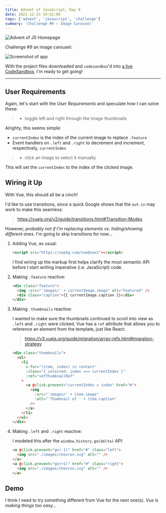 ```yaml
---
title: Advent of JavaScript, Day 9
date: 2021-12-23 19:52:00
tags: ['advent', 'javascript', 'challenge']
summary: 'Challenge #9 – Image Carousel'
---
```


![Advent of JS Homepage](/static/images/advent-of-js.png)

Challenge #9 an image carousel:

![Screenshot of app](https://coachtestprep.s3.amazonaws.com/direct-uploads/user-117025/5e8dae50-bea2-4920-8e33-8a73a9b62065/CleanShot%202021-12-09%20at%2008.24.54.png)

With the project files downloaded and `codesandbox`'d into [a live CodeSandbox](https://codesandbox.io/s/advent-of-javascript-day-8-9kkp6), I'm ready to get going!

---

## User Requirements

Again, let's start with the _User Requirements_ and speculate how I can solve these:

> - toggle left and right through the image thumbnails

Alrighty, this seems simple:

- `currentIndex` is the index of the current image to replace `.feature`
- Event handlers on `.left` and `.right` to decrement and increment, respectively, `currentIndex`

> - click an image to select it manually

This will set the `currentIndex` to the index of the clicked image.

## Wiring it Up

With Vue, this should all be a cinch!

I'd like to use transitions, since a quick Google shows that the `out-in` may work to make this seamless:

> https://vuejs.org/v2/guide/transitions.html#Transition-Modes

However, _probably not if I'm replacing elements vs. hiding/showing different ones_. I'm going to skip transitions for now...

1. Adding Vue, as usual:

   ```html
   <script src="https://unpkg.com/vue@next"></script>
   ```

   I find wiring up the markup first helps clarify the most semantic API before I start writing imperative (i.e. JavaScript) code.

1. Making `.feature` reactive:

   ```html {2,3}
   <div class="feature">
     <img :src="'images/' + currentImage.image" alt="Featured" />
     <div class="caption">{{ currentImage.caption }}</div>
   </div>
   ```

1. Making `.thumbnails` reactive:

   I wanted to make sure the thumbnails continued to scroll into view as `.left` and `.right` were clicked.
   Vue has a `ref` attribute that allows you to reference an element from the template, just like React:

   > https://v3.vuejs.org/guide/migration/array-refs.html#migration-strategy

   ```html {4-6,8,10,11}
   <div class="thumbnails">
     <ul>
       <li
         v-for="(item, index) in content"
         :class="{ selected: index === currentIndex }"
         :ref="setThumbnailRef"
       >
         <a @click.prevent="currentIndex = index" href="#">
           <img
             :src="'images/' + item.image"
             :alt="'Thumbnail of ' + item.caption"
           />
         </a>
       </li>
     </ul>
   </div>
   ```

1. Making `.left` and `.right` reactive:

   I modeled this after the `window.history.go(delta)` API:

   ```html {1,4}
   <a @click.prevent="go(-1)" href="#" class="left">
     <img src="./images/chevron.svg" alt="" />
   </a>
   <a @click.prevent="go(+1)" href="#" class="right">
     <img src="./images/chevron.svg" alt="" />
   </a>
   ```

## Demo

I think I need to try something different from Vue for the next one(s).
_Vue is making things too easy..._

<CodeSandbox codeSandboxId="advent-of-javascript-day-9-v08xx" />
